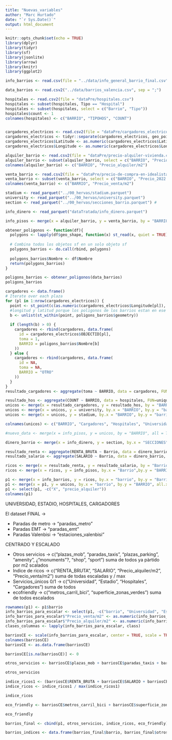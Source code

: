 ```yaml
---
title: "Nuevas_variables"
author: "Marc Hurtado"
date: "`r Sys.Date()`"
output: html_document
---
```


```r
knitr::opts_chunk$set(echo = TRUE)
library(dplyr)
library(tidyr)
library(sf)
library(jsonlite)
library(arrow)
library(knitr)
library(ggplot2)
```

```r
info_barrios <- read.csv(file = "../data/info_general_barrio_final.csv")

data_barrios <- read.csv2("../data/barrios_valencia.csv", sep = ";")

hospitales <- read.csv2(file = "dataPre/hospitales.csv")
hospitales <- subset(hospitales, Tipo == "Hospital")
hospitales <- subset(hospitales, select = c("Barrio", "Tipo"))
hospitales$count <- 1
colnames(hospitales) <- c("BARRIO", "TIPOHOS", "COUNT")


cargadores_electricos <- read.csv2(file = "dataPre/cargadores_electricos.csv")
cargadores_electricos <- tidyr::separate(cargadores_electricos, geo_point_2d, into = c("Latitude", "Longitude"), sep = ",")
cargadores_electricos$Latitude <- as.numeric(cargadores_electricos$Latitude)
cargadores_electricos$Longitude <- as.numeric(cargadores_electricos$Longitude)

alquiler_barrio <- read.csv2(file = "dataPre/precio-alquiler-vivienda.csv")
alquiler_barrio <- subset(alquiler_barrio, select = c("BARRIO", "Precio_2022..Euros.m2."))
colnames(alquiler_barrio) <- c("BARRIO", "Precio_alquiler/m2")

venta_barrio <- read.csv2(file = "dataPre/precio-de-compra-en-idealista.csv")
venta_barrio <- subset(venta_barrio, select = c("BARRIO", "Precio_2022..Euros.m2."))
colnames(venta_barrio) <- c("BARRIO", "Precio_venta/m2")

stadium <- read_parquet("../00_hervas/stadium.parquet")
university <- read_parquet("../00_hervas/university.parquet")
section <- read_parquet("../00_hervas/secciones_barrio.parquet") # 

info_dinero <- read_parquet("dataTratada/info_dinero.parquet")
```

```r
info_pisos <- merge(x = alquiler_barrio, y = venta_barrio, by = "BARRIO", all = TRUE)
```

```r
obtener_poligonos <- function(df){
  polygons <- lapply(df$geo_shape, function(x) st_read(x, quiet = TRUE))
  
  # Combina todos los objetos sf en un solo objeto sf
  polygons_barrios <- do.call(rbind, polygons)
  
  polygons_barrios$Nombre <- df$Nombre
  return(polygons_barrios)
}
```

```r
poligons_barrios <- obtener_poligonos(data_barrios)
poligons_barrios
```
```r
cargadores <- data.frame()
# Iterate over each plaza
for (pl in 1:nrow(cargadores_electricos)) {
  point <- st_point(c(as.numeric(cargadores_electricos$Longitude[pl]), as.numeric(cargadores_electricos$Latitude[pl])), dim = "XY")
  #longitud y latitud porque los poligonos de los barrios estan en ese orden
  b <- unlist(st_within(point, poligons_barrios$geometry)) 
  
  if (length(b) > 0) {
    cargadores <- rbind(cargadores, data.frame(
      id = cargadores_electricos$OBJECTID[pl],
      toma = 1,
      BARRIO = poligons_barrios$Nombre[b]
    ))
  } else {
    cargadores <- rbind(cargadores, data.frame(
      id = NA,
      toma = NA,
      BARRIO = "OTRO"
    ))
  }
}
resultado_cargadores <- aggregate(toma ~ BARRIO, data = cargadores, FUN=unique)
```

```r
resultado_hos <- aggregate(COUNT ~ BARRIO, data = hospitales, FUN=unique)
unicos <- merge(x = resultado_cargadores, y = resultado_hos, by = "BARRIO", all = TRUE)
unicos <- merge(x = unicos, y = university, by.x = "BARRIO", by.y = "barrio", all = TRUE)
unicos <- merge(x = unicos, y = stadium, by.x = "BARRIO", by.y = "barrio", all = TRUE)

colnames(unicos) <- c("BARRIO", "Cargadores", "Hospitales", "Universidad", "Estadio")
```

```r
#nuevo_data <- merge(x = info_pisos, y = unicos, by = "BARRIO", all = TRUE)

dinero_barrio <- merge(x = info_dinero, y = section, by.x = "SECCIONES", by.y = "data_id_seccion", all.x = TRUE)

resultado_renta <- aggregate(RENTA_BRUTA ~ Barrio, data = dinero_barrio, FUN=mean)
resultado_salario <- aggregate(SALARIO ~ Barrio, data = dinero_barrio, FUN=mean)

ricos <- merge(x = resultado_renta, y = resultado_salario, by = "Barrio", all = TRUE)
ricos <- merge(x = ricos, y = info_pisos, by.x = "Barrio",by.y = "BARRIO", all = TRUE)
```

```r
p1 <- merge(x = info_barrios, y = ricos, by.x = "barrio", by.y = "Barrio", all.x = TRUE)
p1 <- merge(x = p1, y = unicos, by.x = "barrio", by.y = "BARRIO", all.x = TRUE)
p1 <- select(p1, -c("X", "precio_alquiler"))
colnames(p1)
```
UNIVERSIDAD, ESTADIO, HOSPITALES, CARGADORES

El dataset FINAL ->

- Paradas de metro -> "paradas_metro"
- Paradas EMT -> "paradas_emt" 
- Paradas Valenbisi -> "estaciones_valenbisi"

CENTRADO Y ESCALADO

- Otros servicios -> c("plazas_mob", "paradas_taxis", "plazas_parking", "amenity", ¿"monuments"?, "shop", "sport") suma de todos ya pàrtido por m2 scalados
- Indice de ricos -> c("RENTA_BRUTA", "SALARIO", "Precio_alquiler/m2", "Precio_venta/m2") suma de todas escaladas y / max 
- Servicios_únicos 0/1 -> c("Universidad", "Estadio", "Hospitales", "Cargadores") suma de todos 
- ecofriendly -> c("metros_carril_bici", "superficie_zonas_verdes") suma de todos escalados


```r
rownames(p1) <- p1$barrio
info_barrios_para_escalar <- select(p1, -c("barrio", "Universidad", "Estadio", "Hospitales", "Cargadores", "X0_15_años", "X16_64_años", "X65_o_más", "paradas_metro", "paradas_emt", "estaciones_valenbisi", "superficie_barrio", "distrito", "Total_poblacion"))
info_barrios_para_escalar$"Precio_venta/m2" <- as.numeric(info_barrios_para_escalar$"Precio_venta/m2")
info_barrios_para_escalar$"Precio_alquiler/m2" <- as.numeric(info_barrios_para_escalar$"Precio_alquiler/m2")
clases_columnas <- lapply(info_barrios_para_escalar, class)

barriosCE <- scale(info_barrios_para_escalar, center = TRUE, scale = TRUE)
colnames(barriosCE)
barriosCE <- as.data.frame(barriosCE)

barriosCE[is.na(barriosCE)] <- 0

otros_servicios <- barriosCE$plazas_mob + barriosCE$paradas_taxis + barriosCE$plazas_parking + barriosCE$amenity + barriosCE$shop + barriosCE$sport + barriosCE$monuments

otros_servicios

indice_ricos1 <- (barriosCE$RENTA_BRUTA + barriosCE$SALARIO + barriosCE$"Precio_alquiler/m2" + barriosCE$"Precio_venta/m2")
indice_ricos <- indice_ricos1 / max(indice_ricos1)

indice_ricos

eco_friendly <- barriosCE$metros_carril_bici + barriosCE$superficie_zonas_verdes

eco_friendly
```
```r
barrios_final <- cbind(p1, otros_servicios, indice_ricos, eco_friendly)

barrios_indices <- data.frame(barrios_final$barrio, barrios_final$otros_servicios, barrios_final$indice_ricos, barrios_final$eco_friendly, barrios_final$Universidad, barrios_final$Estadio, barrios_final$Hospitales, barrios_final$Cargadores, barrios_final$paradas_metro, barrios_final$paradas_emt, barrios_final$estaciones_valenbisi)
```







